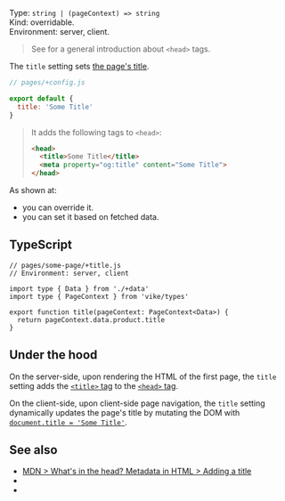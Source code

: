 

Type: `string | (pageContext) => string`  
Kind: overridable.  
Environment: server, client. <ImplementedBy noCustomGuide />

> See <Link href="/head-tags" /> for a general introduction about `<head>` tags.

The `title` setting sets [the page's title](https://developer.mozilla.org/en-US/docs/Learn/HTML/Introduction_to_HTML/The_head_metadata_in_HTML#adding_a_title).

```js
// pages/+config.js

export default {
  title: 'Some Title'
}
```

> It adds the following tags to `<head>`:
>
> ```html
> <head>
>   <title>Some Title</title>
>   <meta property="og:title" content="Some Title">
> </head>
> ```

As shown at:
 - <Link href="/head-tags#page-specific" /> you can override it.
 - <Link href="/head-tags#data" /> you can set it based on fetched data.


## TypeScript

```tsx
// pages/some-page/+title.js
// Environment: server, client

import type { Data } from './+data'
import type { PageContext } from 'vike/types'

export function title(pageContext: PageContext<Data>) {
  return pageContext.data.product.title
}
```


## Under the hood

On the server-side, upon rendering the HTML of the first page, the `title` setting adds the [`<title>` tag](https://developer.mozilla.org/en-US/docs/Web/HTML/Element/title) to the [`<head>` tag](https://developer.mozilla.org/en-US/docs/Learn/HTML/Introduction_to_HTML/The_head_metadata_in_HTML).

On the client-side, upon <Link href="/client-routing">client-side page navigation</Link>, the `title` setting dynamically updates the page's title by mutating the DOM with [`document.title = 'Some Title'`](https://developer.mozilla.org/en-US/docs/Web/API/Document/title).


## See also

- [MDN > What's in the head? Metadata in HTML > Adding a title](https://developer.mozilla.org/en-US/docs/Learn/HTML/Introduction_to_HTML/The_head_metadata_in_HTML#adding_a_title)
- <Link href="/head-tags" />
- <Link href="/settings#html" doNotInferSectionTitle />
